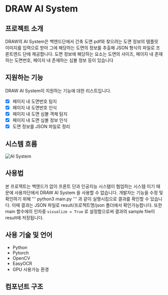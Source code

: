 # DRAW AI System 


## 프로젝트 소개

DRAW의 AI System은 백엔드단에서 건축 도면 pdf와 찾으려는 도면 정보의 템플릿 이미지를 입력으로 받아 그에 해당하는
도면의 정보를 추출해 JSON 형식의 파일로 프론트엔드 단에 제공합니다. 도면 정보에 해당하는 요소는 도면의 사이즈, 페이지 내 존재하는 도면번호,
페이지 내 존재하는 심볼 정보 등이 있습니다 

## 지원하는 기능 

DRAW AI System이 지원하는 기능에 대한 리스트입니다.
<br />
- [x] 페이지 내 도면번호 탐지
- [x] 페이지 내 도면번호 인식
- [x] 페이지 내 도면 심볼 객체 탐지 
- [x] 페이지 내 도면 심볼 정보 인식
- [x] 도면 정보를 JSON 파일로 정리 

## 시스템 흐름 


![AI System](/images/ai-system.png)


## 사용법

본 프로젝트는 백엔드가 없이 프론트 단과 인공지능 시스템이 협업하는 시스템 이기 때문에 사용자단에서 DRAW AI System
을 사용할 수 없습니다. 개발자는 기능을 수정 및 확인하기 위해 
'''
python3 main.py
'''
과 같이 실행시킴으로 결과를 확인할 수 있습니다. 이때 결과는 JSON 파일로 result/프로젝트명/json 폴더에서 확인가능합니다.
또한 main 함수에의 인자중   `visualize = True` 로 설정함으로써 결과의 sample file이 result에 저장됩니다.


## 사용 기술 및 언어

- Python
- Pytorch
- OpenCV
- EasyOCR
- GPU 사용가능 환경 


## 컴포넌트 구조

